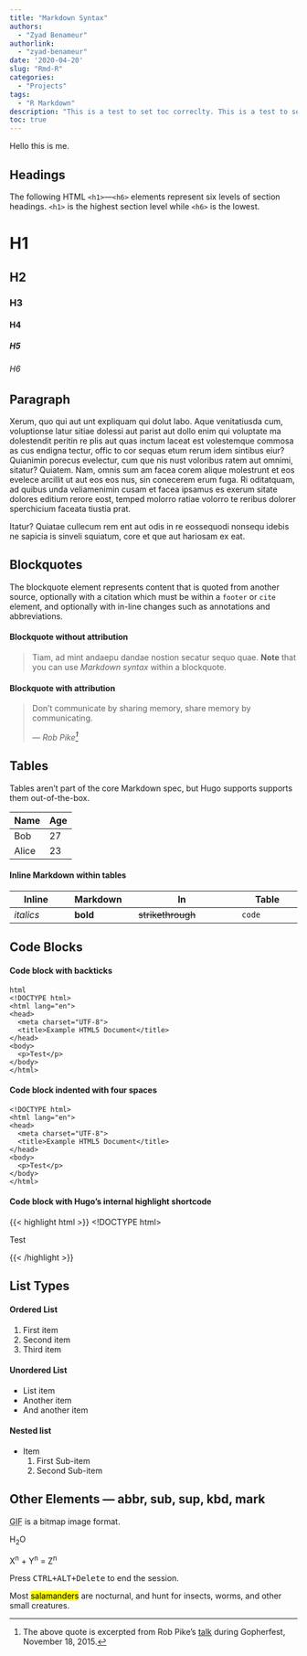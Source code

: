 ```yaml
---
title: "Markdown Syntax"
authors:
  - "Zyad Benameur"
authorlink: 
  - "zyad-benameur"
date: '2020-04-20'
slug: "Rmd-R"
categories:
  - "Projects"
tags:
  - "R Markdown"
description: "This is a test to set toc correclty. This is a test to set toc correclty. This is a test to set toc correclty."
toc: true
---
```


Hello this is me.

## Headings

The following HTML `<h1>`—`<h6>` elements represent six levels of section headings. `<h1>` is the highest section level while `<h6>` is the lowest.

# H1
## H2
### H3
#### H4
##### H5
###### H6

## Paragraph

Xerum, quo qui aut unt expliquam qui dolut labo. Aque venitatiusda cum, voluptionse latur sitiae dolessi aut parist aut dollo enim qui voluptate ma dolestendit peritin re plis aut quas inctum laceat est volestemque commosa as cus endigna tectur, offic to cor sequas etum rerum idem sintibus eiur? Quianimin porecus evelectur, cum que nis nust voloribus ratem aut omnimi, sitatur? Quiatem. Nam, omnis sum am facea corem alique molestrunt et eos evelece arcillit ut aut eos eos nus, sin conecerem erum fuga. Ri oditatquam, ad quibus unda veliamenimin cusam et facea ipsamus es exerum sitate dolores editium rerore eost, temped molorro ratiae volorro te reribus dolorer sperchicium faceata tiustia prat.

Itatur? Quiatae cullecum rem ent aut odis in re eossequodi nonsequ idebis ne sapicia is sinveli squiatum, core et que aut hariosam ex eat.

## Blockquotes

The blockquote element represents content that is quoted from another source, optionally with a citation which must be within a `footer` or `cite` element, and optionally with in-line changes such as annotations and abbreviations.

#### Blockquote without attribution

> Tiam, ad mint andaepu dandae nostion secatur sequo quae.
> **Note** that you can use *Markdown syntax* within a blockquote.

#### Blockquote with attribution

> Don't communicate by sharing memory, share memory by communicating.</p>
> — <cite>Rob Pike[^1]</cite>


[^1]: The above quote is excerpted from Rob Pike's [talk](https://www.youtube.com/watch?v=PAAkCSZUG1c) during Gopherfest, November 18, 2015.

## Tables

Tables aren't part of the core Markdown spec, but Hugo supports supports them out-of-the-box.

   Name | Age
--------|------
    Bob | 27
  Alice | 23

#### Inline Markdown within tables

| Inline&nbsp;&nbsp;&nbsp;     | Markdown&nbsp;&nbsp;&nbsp;  | In&nbsp;&nbsp;&nbsp;                | Table      |
| ---------- | --------- | ----------------- | ---------- |
| *italics*  | **bold**  | ~~strikethrough~~&nbsp;&nbsp;&nbsp; | `code`     |

## Code Blocks

#### Code block with backticks

```
html
<!DOCTYPE html>
<html lang="en">
<head>
  <meta charset="UTF-8">
  <title>Example HTML5 Document</title>
</head>
<body>
  <p>Test</p>
</body>
</html>
```
#### Code block indented with four spaces

    <!DOCTYPE html>
    <html lang="en">
    <head>
      <meta charset="UTF-8">
      <title>Example HTML5 Document</title>
    </head>
    <body>
      <p>Test</p>
    </body>
    </html>

#### Code block with Hugo's internal highlight shortcode
{{< highlight html >}}
<!DOCTYPE html>
<html lang="en">
<head>
  <meta charset="UTF-8">
  <title>Example HTML5 Document</title>
</head>
<body>
  <p>Test</p>
</body>
</html>
{{< /highlight >}}

## List Types

#### Ordered List

1. First item
2. Second item
3. Third item

#### Unordered List

* List item
* Another item
* And another item

#### Nested list

* Item
  1. First Sub-item
  2. Second Sub-item

## Other Elements — abbr, sub, sup, kbd, mark

<abbr title="Graphics Interchange Format">GIF</abbr> is a bitmap image format.

H<sub>2</sub>O

X<sup>n</sup> + Y<sup>n</sup> = Z<sup>n</sup>

Press <kbd><kbd>CTRL</kbd>+<kbd>ALT</kbd>+<kbd>Delete</kbd></kbd> to end the session.

Most <mark>salamanders</mark> are nocturnal, and hunt for insects, worms, and other small creatures.

